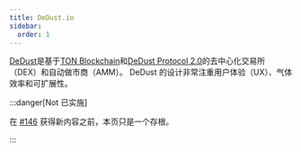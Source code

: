 ```yaml
---
title: DeDust.io
sidebar:
  order: 1
---
```


[DeDust](https://dedust.io)是基于[TON Blockchain](https://ton.org)和[DeDust Protocol 2.0](https://docs.dedust.io/reference/tlb-schemes)的去中心化交易所（DEX）和自动做市商（AMM）。 DeDust 的设计非常注重用户体验（UX）、气体效率和可扩展性。

:::danger[Not 已实施]

  在 [#146](https://github.com/tact-lang/tact-docs/issues/146) 获得新内容之前，本页只是一个存根。

:::
